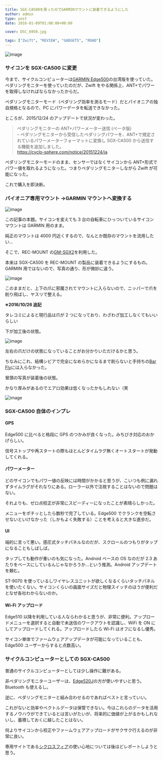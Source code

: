 ---
title: SGX-CA500を買ったのでGARMINマウントに装着できるようにした
author: admin
type: post
date: 2016-01-09T01:08:00+00:00

cover: DSC_6950.jpg

tags: ["Zwift", "REVIEW", "GADGETS", "ROAD"]
---

![image](./DSC_6950.jpg)

### サイコンを SGX-CA500 に変更

今まで、サイクルコンピューターは<a href="http://www.amazon.co.jp/gp/product/B007PNKROY/ref=as_li_ss_tl?ie=UTF8&camp=247&creative=7399&creativeASIN=B007PNKROY&linkCode=as2&tag=gensobunya-22" rel="nofollow">GARMIN Edge500</a>の台湾版を使っていた。ペダリングモニターを使っていたのだが、Zwift をやる関係上、ANT+でパワーを取得しなければならなかったからだ。

ペダリングモニターモード（ペダリング効率を測るモード）だとパイオニアの独自規格となるので、PC にパワーデータを転送できなかった。

ところが、2015/12/24 のアップデートで状況が変わった。

> ペダリングモニターの ANT+パワーメーター送信 (ベータ版)<br /> &#8211; ペダリングモニターから受信したペダリングパワーを、ANT+で規定されているパワーメーターフォーマットに変換し SGX-CA500 から送信する機能を追加しました。<br /> <a href="https://cyclo-sphere.com/notice/20151224/ja">https://cyclo-sphere.com/notice/20151224/ja</a>

ペダリングモニターモードのまま、センサーではなくサイコンから ANT+形式でパワー値を取れるようになった。つまりペダリングモニターしながら Zwift が可能になった。

これで購入を即決断。

### パイオニア専用マウント →GARMIN マウントへ変換する

![image](./DSC_6947.jpg)

この記事の本題。サイコンを変えても 3 台の自転車にひっついているサイコンマウントは GARMIN 用のまま。

純正のマウントは 4000 円近くするので、なんとか既存のマウントを流用したい…

そこで、REC-MOUNT の<a href="http://www.amazon.co.jp/gp/product/B00MUNVW52/ref=as_li_ss_tl?ie=UTF8&camp=247&creative=7399&creativeASIN=B00MUNVW52&linkCode=as2&tag=gensobunya-22" rel="nofollow">GM-SGX2</a>を利用した。

本来は SGX-CA500 を REC-MOUNT の製品に装着できるようにするもの。GARMIN 用ではないので、写真の通り、形が微妙に違う。

![image](./DSC_6948.jpg)

このままだと、上下の爪に邪魔されてマウントに入らないので、ニッパーで爪を削り飛ばし、ヤスリで整える。

**※2016/10/26 追記**

タレコミによると現行品は爪が 2 つになっており、わざわざ加工しなくてもいいらしい

下が加工後の状態。

![image](./DSC_6949.jpg)

左右の爪だけの状態になっていることがお分かりいただけるかと思う。

ちなみにこれ、結構シビアで完全になめらかになるまで削らないと手持ちの<a href="http://www.amazon.co.jp/gp/product/B00843DVCY/ref=as_li_ss_tl?ie=UTF8&camp=247&creative=7399&creativeASIN=B00843DVCY&linkCode=as2&tag=gensobunya-22" rel="nofollow">Bar Fly</a>には入らなかった。

冒頭の写真が装着後の状態。

かなり厚みがあるのでエアロ効果は低くなったかもしれない（笑

![image](./DSC_6950.jpg)

### SGX-CA500 自体のインプレ

#### GPS

Edge500 に比べると格段に GPS のつかみが良くなった。みちびき対応のおかげらしい。

信号ストップや再スタートの際もほとんどタイムラグ無くオートスタートが発動してくれる。

#### パワーメーター

どのサイコンでもパワー値の反映には時間がかかると思うが、こいつも例に漏れずタイムラグがそれなりにある。ローラー以外で注視することはないので問題はない。

それよりも、ゼロ点校正が非常にスピーディーになったことが素晴らしかった。

メニューをポチッとしたら数秒で完了している。Edge500 でクランクを空転させないといけなかった（しかもよく失敗する）ことを考えると大きな進歩だ。

#### UI

端的に言って悪い。感圧式タッチパネルなのだが、スクロールのつもりがタップになることもしばしば。

タップしても動作が重いのも気になった。Android ベースの OS なのだが 2.3 あたりをベースにしているんじゃなかろうか…という推測。Android アップデートを頼む。

ST-9070 を使っているしワイヤレスユニットが欲しくなるくらいタッチパネルを使いたくない。サイコンくらいの画面サイズだと物理スイッチのほうが便利だとなぜ各社わからないのか。

#### Wi-Fi アップロード

Edge510 以降を利用している人ならわかると思うが、非常に便利。アップロードメニューを選択すると自動で未送信のワークアウトを認識し、WiFi を ON にしてアップロードしてくれる。アップロードしたら Wi-Fi はオフになるし優秀。

サイコン単体でファームウェアアップデータが可能になっていることも、Edge500 ユーザーからすると点数高い。

### サイクルコンピューターとしての SGX-CA500

普通のサイクルコンピューターとしては少し操作に難がある。

非ペダリングモニターユーザーは、<a href="http://www.amazon.co.jp/gp/product/B015IW5SKG/ref=as_li_ss_tl?ie=UTF8&camp=247&creative=7399&creativeASIN=B015IW5SKG&linkCode=as2&tag=gensobunya-22" rel="nofollow">Edge520J</a>の方が使いやすいと思う。Bluetooth も使えるし。

逆に、ペダリングモニターと組み合わせるのであればベストと言っていい。

これがないと効率やベクトルデータは保管できない。今はこれらのデータを活用するノウハウができているとは言いがたいが、将来的に価値が上がるかもしれないし、蓄積しておくに越したことはない。

何よりサイコンから校正やファームウェアアップロードがサクサク行えるのが非常に良い。

専用サイトである<a href="https://cyclo-sphere.com/" target="_blank">シクロスフィア</a>の使い心地については後ほどレポートしようと思う。

<LinkBox isAmazonLink url="https://www.amazon.co.jp/dp/B01874O84Y/" />

<LinkBox isAmazonLink url="https://www.amazon.co.jp/dp/B00MUNVW52/" />
